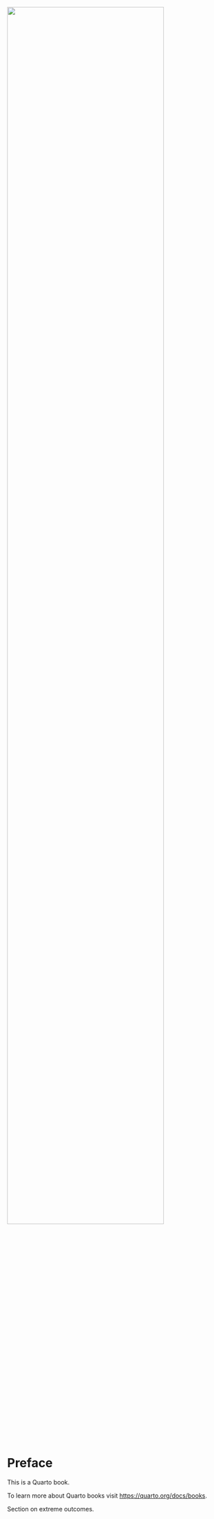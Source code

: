 
![](./assets/images/1280px-Rubens_-_Prometheus_Bound.jpg){ width=85% }


# Preface {.unnumbered}

This is a Quarto book.

To learn more about Quarto books visit <https://quarto.org/docs/books>.

Section on extreme outcomes.
